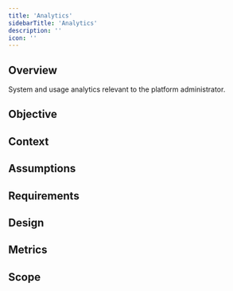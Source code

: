 ```yaml
---
title: 'Analytics'
sidebarTitle: 'Analytics'
description: ''
icon: ''
---
```


## Overview

System and usage analytics relevant to the platform administrator. 

## Objective

## Context

## Assumptions

## Requirements

## Design

## Metrics

## Scope